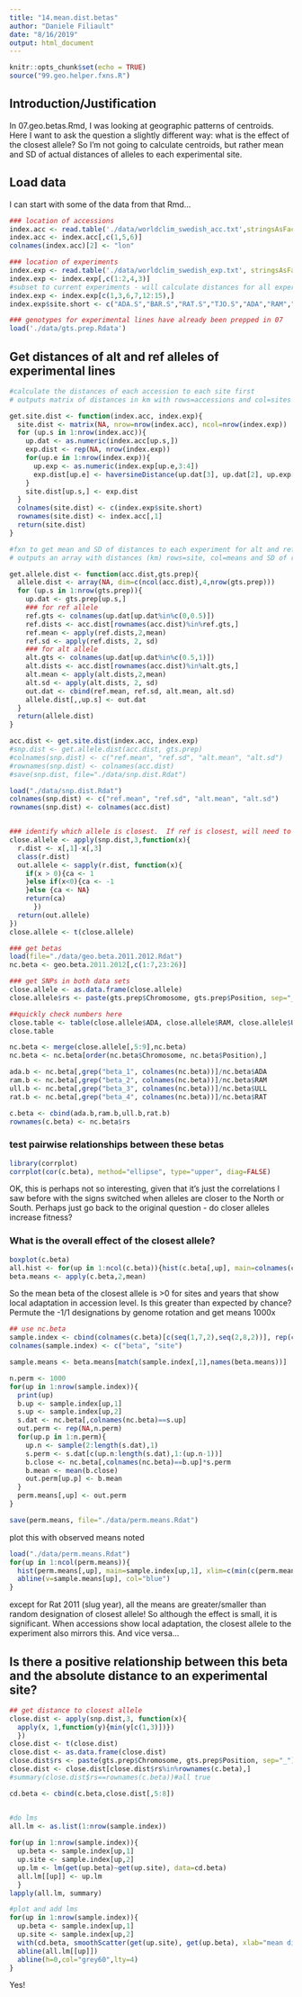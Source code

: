 ```yaml
---
title: "14.mean.dist.betas"
author: "Daniele Filiault"
date: "8/16/2019"
output: html_document
---
```


```r
knitr::opts_chunk$set(echo = TRUE)
source("99.geo.helper.fxns.R")
```

## Introduction/Justification

In 07.geo.betas.Rmd, I was looking at geographic patterns of centroids.  Here I want to ask the question a slightly different way: what is the effect of the closest allele?  So I'm not going to calculate centroids, but rather mean and SD of actual distances of alleles to each experimental site.


## Load data
I can start with some of the data from that Rmd...

```r
### location of accessions
index.acc <- read.table('./data/worldclim_swedish_acc.txt',stringsAsFactors=FALSE, header=TRUE, sep="\t")
index.acc <- index.acc[,c(1,5,6)]
colnames(index.acc)[2] <- "lon"

### location of experiments
index.exp <- read.table('./data/worldclim_swedish_exp.txt', stringsAsFactors=FALSE, header=TRUE, sep="\t")
index.exp <- index.exp[,c(1:2,4,3)]
#subset to current experiments - will calculate distances for all experimental sites at once
index.exp <- index.exp[c(1,3,6,7,12:15),]
index.exp$site.short <- c("ADA.S","BAR.S","RAT.S","TJO.S","ADA","RAM","ULL","RAT")

### genotypes for experimental lines have already been prepped in 07
load('./data/gts.prep.Rdata')
```


## Get distances of alt and ref alleles of experimental lines

```r
#calculate the distances of each accession to each site first
# outputs matrix of distances in km with rows=accessions and col=sites

get.site.dist <- function(index.acc, index.exp){
  site.dist <- matrix(NA, nrow=nrow(index.acc), ncol=nrow(index.exp))
  for (up.s in 1:nrow(index.acc)){
    up.dat <- as.numeric(index.acc[up.s,])
    exp.dist <- rep(NA, nrow(index.exp))
    for(up.e in 1:nrow(index.exp)){
      up.exp <- as.numeric(index.exp[up.e,3:4])
      exp.dist[up.e] <- haversineDistance(up.dat[3], up.dat[2], up.exp[2], up.exp[1])
    }
    site.dist[up.s,] <- exp.dist
  }
  colnames(site.dist) <- c(index.exp$site.short)
  rownames(site.dist) <- index.acc[,1]
  return(site.dist)
}
```

```r
#fxn to get mean and SD of distances to each experiment for alt and ref alleles
# outputs an array with distances (km) rows=site, col=means and SD of ref and alt alleles, z=variant positions

get.allele.dist <- function(acc.dist,gts.prep){
  allele.dist <- array(NA, dim=c(ncol(acc.dist),4,nrow(gts.prep)))
  for (up.s in 1:nrow(gts.prep)){
    up.dat <- gts.prep[up.s,]
    ### for ref allele
    ref.gts <- colnames(up.dat[up.dat%in%c(0,0.5)])
    ref.dists <- acc.dist[rownames(acc.dist)%in%ref.gts,]
    ref.mean <- apply(ref.dists,2,mean)
    ref.sd <- apply(ref.dists, 2, sd)
    ### for alt allele
    alt.gts <- colnames(up.dat[up.dat%in%c(0.5,1)])
    alt.dists <- acc.dist[rownames(acc.dist)%in%alt.gts,]
    alt.mean <- apply(alt.dists,2,mean)
    alt.sd <- apply(alt.dists, 2, sd)
    out.dat <- cbind(ref.mean, ref.sd, alt.mean, alt.sd)
    allele.dist[,,up.s] <- out.dat
  }
  return(allele.dist)
}

```

```r
acc.dist <- get.site.dist(index.acc, index.exp)
#snp.dist <- get.allele.dist(acc.dist, gts.prep)
#colnames(snp.dist) <- c("ref.mean", "ref.sd", "alt.mean", "alt.sd")
#rownames(snp.dist) <- colnames(acc.dist)
#save(snp.dist, file="./data/snp.dist.Rdat")
```

```r
load("./data/snp.dist.Rdat")
colnames(snp.dist) <- c("ref.mean", "ref.sd", "alt.mean", "alt.sd")
rownames(snp.dist) <- colnames(acc.dist)


### identify which allele is closest.  If ref is closest, will need to switch sign of beta, if alt is closest, then beta sign can remain
close.allele <- apply(snp.dist,3,function(x){
  r.dist <- x[,1]-x[,3]
  class(r.dist)
  out.allele <- sapply(r.dist, function(x){
    if(x > 0){ca <- 1
    }else if(x<0){ca <- -1
    }else {ca <- NA}
    return(ca)
      })
  return(out.allele)
})
close.allele <- t(close.allele)

### get betas
load(file="./data/geo.beta.2011.2012.Rdat")
nc.beta <- geo.beta.2011.2012[,c(1:7,23:26)]

### get SNPs in both data sets
close.allele <- as.data.frame(close.allele)
close.allele$rs <- paste(gts.prep$Chromosome, gts.prep$Position, sep="_")

##quickly check numbers here
close.table <- table(close.allele$ADA, close.allele$RAM, close.allele$ULL, close.allele$RAT)
close.table

nc.beta <- merge(close.allele[,5:9],nc.beta)
nc.beta <- nc.beta[order(nc.beta$Chromosome, nc.beta$Position),]

ada.b <- nc.beta[,grep("beta_1", colnames(nc.beta))]/nc.beta$ADA
ram.b <- nc.beta[,grep("beta_2", colnames(nc.beta))]/nc.beta$RAM
ull.b <- nc.beta[,grep("beta_3", colnames(nc.beta))]/nc.beta$ULL
rat.b <- nc.beta[,grep("beta_4", colnames(nc.beta))]/nc.beta$RAT

c.beta <- cbind(ada.b,ram.b,ull.b,rat.b)
rownames(c.beta) <- nc.beta$rs
```

### test pairwise relationships between these betas
```r
library(corrplot)
corrplot(cor(c.beta), method="ellipse", type="upper", diag=FALSE)

```

OK, this is perhaps not so interesting, given that it's just the correlations I saw before with the signs switched when alleles are closer to the North or South.  Perhaps just go back to the original question - do closer alleles increase fitness?

### What is the overall effect of the closest allele?

```R
boxplot(c.beta)
all.hist <- for(up in 1:ncol(c.beta)){hist(c.beta[,up], main=colnames(c.beta)[up])}
beta.means <- apply(c.beta,2,mean)
```

So the mean beta of the closest allele is >0 for sites and years that show local adaptation in accession level.  Is this greater than expected by chance?  Permute the -1/1 designations by genome rotation and get means 1000x

```R
## use nc.beta
sample.index <- cbind(colnames(c.beta)[c(seq(1,7,2),seq(2,8,2))], rep(colnames(nc.beta)[2:5],2))
colnames(sample.index) <- c("beta", "site")

sample.means <- beta.means[match(sample.index[,1],names(beta.means))]
``` 

```R
n.perm <- 1000
for(up in 1:nrow(sample.index)){
  print(up)
  b.up <- sample.index[up,1]
  s.up <- sample.index[up,2]
  s.dat <- nc.beta[,colnames(nc.beta)==s.up]
  out.perm <- rep(NA,n.perm)
  for(up.p in 1:n.perm){
    up.n <- sample(2:length(s.dat),1)
    s.perm <- s.dat[c(up.n:length(s.dat),1:(up.n-1))]
    b.close <- nc.beta[,colnames(nc.beta)==b.up]*s.perm
    b.mean <- mean(b.close)
    out.perm[up.p] <- b.mean
  }
  perm.means[,up] <- out.perm
}

save(perm.means, file="./data/perm.means.Rdat")
```


plot this with observed means noted

```r

load("./data/perm.means.Rdat")
for(up in 1:ncol(perm.means)){
  hist(perm.means[,up], main=sample.index[up,1], xlim=c(min(c(perm.means[,up],sample.means[up])), max(c(perm.means[,up],sample.means[up]))))
  abline(v=sample.means[up], col="blue")
}

```

except for Rat 2011 (slug year), all the means are greater/smaller than random designation of closest allele!  So although the effect is small, it is significant.  When accessions show local adaptation, the closest allele to the experiment also mirrors this.  And vice versa...


## Is there a positive relationship between this beta and the absolute distance to an experimental site?


```R
## get distance to closest allele
close.dist <- apply(snp.dist,3, function(x){
  apply(x, 1,function(y){min(y[c(1,3)])})
  })
close.dist <- t(close.dist)
close.dist <- as.data.frame(close.dist)
close.dist$rs <- paste(gts.prep$Chromosome, gts.prep$Position, sep="_")
close.dist <- close.dist[close.dist$rs%in%rownames(c.beta),]
#summary(close.dist$rs==rownames(c.beta))#all true

cd.beta <- cbind(c.beta,close.dist[,5:8])



```

```R

#do lms
all.lm <- as.list(1:nrow(sample.index))
  
for(up in 1:nrow(sample.index)){
  up.beta <- sample.index[up,1]
  up.site <- sample.index[up,2]
  up.lm <- lm(get(up.beta)~get(up.site), data=cd.beta)
  all.lm[[up]] <- up.lm
  }
lapply(all.lm, summary)

#plot and add lms
for(up in 1:nrow(sample.index)){
  up.beta <- sample.index[up,1]
  up.site <- sample.index[up,2]
  with(cd.beta, smoothScatter(get(up.site), get(up.beta), xlab="mean distance of closest allele to experiment site (km)", ylab=paste("fitness",unlist(strsplit(up.beta,"_"))[3],sep=" "), main=up.site))
  abline(all.lm[[up]])
  abline(h=0,col="grey60",lty=4)
}

```

Yes!



